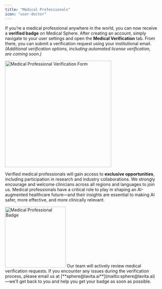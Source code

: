```yaml
---
title: "Medical Professionals"
icon: "user-doctor"
---
```


If you’re a medical professional anywhere in the world, you can now receive a **verified badge** on Medical Sphere. After creating an account, simply navigate to your user settings and open the **Medical Verification** tab. From there, you can submit a verification request using your institutional email. _(Additional verification options, including automated license verification, are coming soon.)_

<Frame caption="Medical Professional Verification Form">
  <img
    width="350"
    alt="Medical Professional Verification Form"
    src="/images/medical-verification-form.png"
    title="Medical Professional Verification Form"
    className="mx-auto"
    style={{ width:"54%" }}
  />
</Frame>

Verified medical professionals will gain access to **exclusive opportunities**, including participation in research and industry collaborations. We strongly encourage and welcome clinicians across all regions and languages to join us. Medical professionals have a critical role to play in shaping an AI-augmented healthcare future—and their insights are essential to making AI safer, more effective, and more clinically relevant.

<Frame caption="Medical Professional Badge">
  <img
    width="200"
    alt="Medical Professional Badge"
    src="/images/medical-professional-badge.png"
    title="Medical Professional Badge"
    className="mx-auto"
    style={{ width:"50%" }}
  />
</Frame>

<Note>
  Our team will actively review medical verification requests. If you encounter any issues during the verification process, please email us at [**sphere@lavita.ai**](mailto:sphere@lavita.ai)—we’ll get back to you and help you get your badge as soon as possible.
</Note>